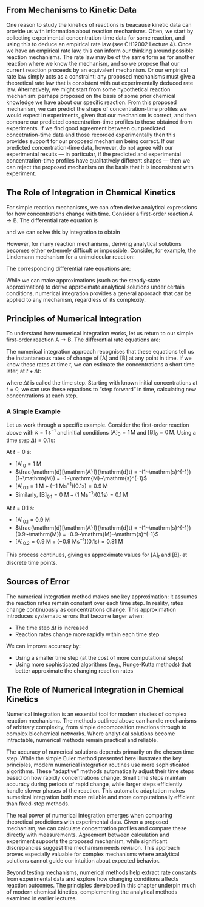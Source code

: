 ## From Mechanisms to Kinetic Data {#sec:mech-to-data}

One reason to study the kinetics of reactions is beacause kinetic data can provide us with information about reaction mechanisms.
Often, we start by collecting experimental concentration-time data for some reaction, and using this to deduce an empirical rate law (see CH12002 Lecture 4). Once we have an empirical rate law, this can inform our thinking around possible reaction mechanisms. The rate law may be of the same form as for another reaction where we know the mechanism, and so we propose that our current reaction proceeds by an equivalent mechanism. Or our empirical rate law simply acts as a constraint: any proposed mechanisms must give a theoretical rate law that is consistent with out experimentally deduced rate law.
Alternatively, we might start from some hypothetical reaction mechanism: perhaps proposed on the basis of some prior chemical knowledge we have about our specific reaction. From this proposed mechanism, we can predict the shape of concentration-time profiles we would expect in experiments, given that our mechanism is correct, and then compare our predicted concentration-time profiles to those obtained from experiments. If we find good agreement between our predicted concetration-time data and those recorded experimentally then this provides support for our proposed mechanism being correct. If our predicted concentration-time data, however, do not agree with our experimental results &mdash; in particular, if the predicted and experimental concentration-time profiles have qualitatively different shapes &mdash; then we can reject the proposed mechanism on the basis that it is inconsistent with experiment.

## The Role of Integration in Chemical Kinetics {#sec:integration-role}

For simple reaction mechanisms, we can often derive analytical expressions for how concentrations change with time. Consider a first-order reaction $\mathrm{A} \longrightarrow \mathrm{B}$. The differential rate equation is

\begin{equation}
\frac{\mathrm{d}[\mathrm{A}]}{\mathrm{d}t} = -k[\mathrm{A}]
(\#eq:first-order)
\end{equation}

and we can solve this by integration to obtain

\begin{equation}
[\mathrm{A}]_t = [\mathrm{A}]_0\mathrm{e}^{-kt}
(\#eq:first-order-int)
\end{equation}

However, for many reaction mechanisms, deriving analytical solutions becomes either extremely difficult or impossible. Consider, for example, the Lindemann mechanism for a unimolecular reaction:

\begin{align*}
\mathrm{A} + \mathrm{M} &\rightleftharpoons \mathrm{A}^* + \mathrm{M} & k_1,\, k_{-1} \\
\mathrm{A}^* &\longrightarrow \mathrm{P} & k_2
\end{align*}

The corresponding differential rate equations are:

\begin{equation}
\frac{\mathrm{d}[\mathrm{A}]}{\mathrm{d}t} = -k_1[\mathrm{A}][\mathrm{M}] + k_{-1}[\mathrm{A}^*][\mathrm{M}]
(\#eq:lindemann-a)
\end{equation}

\begin{equation}
\frac{\mathrm{d}[\mathrm{A}^*]}{\mathrm{d}t} = k_1[\mathrm{A}][\mathrm{M}] - k_{-1}[\mathrm{A}^*][\mathrm{M}] - k_2[\mathrm{A}^*]
(\#eq:lindemann-astar)
\end{equation}

\begin{equation}
\frac{\mathrm{d}[\mathrm{P}]}{\mathrm{d}t} = k_2[\mathrm{A}^*]
(\#eq:lindemann-p)
\end{equation}

While we can make approximations (such as the steady-state approximation) to derive approximate analytical solutions under certain conditions, numerical integration provides a general approach that can be applied to any mechanism, regardless of its complexity.

## Principles of Numerical Integration {#sec:num-principles}

To understand how numerical integration works, let us return to our simple first-order reaction $\mathrm{A} \longrightarrow \mathrm{B}$. The differential rate equations are:

\begin{equation}
\frac{\mathrm{d}[\mathrm{A}]}{\mathrm{d}t} = -k[\mathrm{A}]
(\#eq:num-example-a)
\end{equation}

\begin{equation}
\frac{\mathrm{d}[\mathrm{B}]}{\mathrm{d}t} = +k[\mathrm{A}]
(\#eq:num-example-b)
\end{equation}

The numerical integration approach recognises that these equations tell us the instantaneous rates of change of $[\mathrm{A}]$ and $[\mathrm{B}]$ at any point in time. If we know these rates at time $t$, we can estimate the concentrations a short time later, at $t + \Delta t$:

\begin{equation}
[\mathrm{A}]_{t+\Delta t} = [\mathrm{A}]_t + \frac{\mathrm{d}[\mathrm{A}]}{\mathrm{d}t}\Delta t
(\#eq:num-step-a)
\end{equation}

\begin{equation}
[\mathrm{B}]_{t+\Delta t} = [\mathrm{B}]_t + \frac{\mathrm{d}[\mathrm{B}]}{\mathrm{d}t}\Delta t
(\#eq:num-step-b)
\end{equation}

where $\Delta t$ is called the time step. Starting with known initial concentrations at $t = 0$, we can use these equations to "step forward" in time, calculating new concentrations at each step.

### A Simple Example {#sec:simple-example}

Let us work through a specific example. Consider the first-order reaction above with $k = 1\,\mathrm{s}^{-1}$ and initial conditions $[\mathrm{A}]_0 = 1\,\mathrm{M}$ and $[\mathrm{B}]_0 = 0\,\mathrm{M}$. Using a time step $\Delta t = 0.1\,\mathrm{s}$:

At $t = 0~\mathrm{s}$:

- $[\mathrm{A}]_0 = 1~\mathrm{M}$
- $\frac{\mathrm{d}[\mathrm{A}]}{\mathrm{d}t} = -(1~\mathrm{s}^{-1})(1~\mathrm{M}) = -1~\mathrm{M}~\mathrm{s}^{-1}$
- $[\mathrm{A}]_{0.1} = 1~\mathrm{M} + (-1~\mathrm{M}\mathrm{s}^{-1})(0.1\mathrm{s}) = 0.9~\mathrm{M}$
- Similarly, $[\mathrm{B}]_{0.1} = 0~\mathrm{M} + (1~\mathrm{M}\mathrm{s}^{-1})(0.1\mathrm{s}) = 0.1~\mathrm{M}$

At $t = 0.1~\mathrm{s}$:

- $[\mathrm{A}]_{0.1} = 0.9~\mathrm{M}$
- $\frac{\mathrm{d}[\mathrm{A}]}{\mathrm{d}t} = -(1~\mathrm{s}^{-1})(0.9~\mathrm{M}) = -0.9~\mathrm{M}~\mathrm{s}^{-1}$
- $[\mathrm{A}]_{0.2} = 0.9~\mathrm{M} + (-0.9~\mathrm{M}\mathrm{s}^{-1})(0.1\mathrm{s}) = 0.81~\mathrm{M}$

This process continues, giving us approximate values for $[\mathrm{A}]_t$ and $[\mathrm{B}]_t$ at discrete time points.

## Sources of Error {#sec:error-sources}

The numerical integration method makes one key approximation: it assumes the reaction rates remain constant over each time step. In reality, rates change continuously as concentrations change. This approximation introduces systematic errors that become larger when:

- The time step $\Delta t$ is increased
- Reaction rates change more rapidly within each time step

We can improve accuracy by:

- Using a smaller time step (at the cost of more computational steps)
- Using more sophisticated algorithms (e.g., Runge-Kutta methods) that better approximate the changing reaction rates

## The Role of Numerical Integration in Chemical Kinetics

Numerical integration is an essential tool for modern studies of complex reaction mechanisms. The methods outlined above can handle mechanisms of arbitrary complexity, from simple decomposition reactions through to complex biochemical networks. Where analytical solutions become intractable, numerical methods remain practical and reliable.

The accuracy of numerical solutions depends primarily on the chosen time step. While the simple Euler method presented here illustrates the key principles, modern numerical integration routines use more sophisticated algorithms. These "adaptive" methods automatically adjust their time steps based on how rapidly concentrations change. Small time steps maintain accuracy during periods of rapid change, while larger steps efficiently handle slower phases of the reaction. This automatic adaptation makes numerical integration both more reliable and more computationally efficient than fixed-step methods.

The real power of numerical integration emerges when comparing theoretical predictions with experimental data. Given a proposed mechanism, we can calculate concentration profiles and compare these directly with measurements. Agreement between calculation and experiment supports the proposed mechanism, while significant discrepancies suggest the mechanism needs revision. This approach proves especially valuable for complex mechanisms where analytical solutions cannot guide our intuition about expected behavior.

Beyond testing mechanisms, numerical methods help extract rate constants from experimental data and explore how changing conditions affects reaction outcomes. The principles developed in this chapter underpin much of modern chemical kinetics, complementing the analytical methods examined in earlier lectures.
